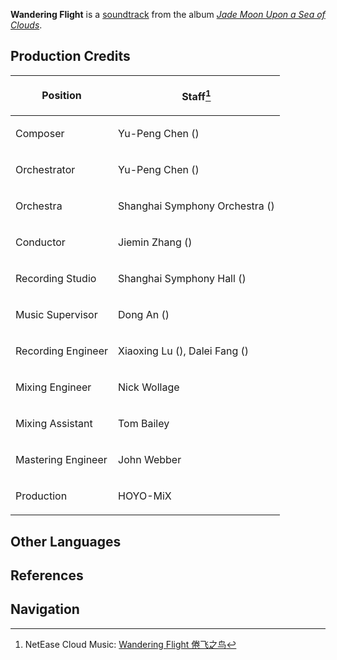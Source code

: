 {{Soundtrack Infobox
|title          =
|image          = Jade Moon Upon a Sea of Clouds.jpg
|album          = Jade Moon Upon a Sea of Clouds
|disc           = 2
|number         = 36
|featured       =
|featured2      =
|featured3      =
|featured_disc  =
|featured_disc2 =
|featured_disc3 =
|youtube_id     = c0jZ7sPyouE
|youtube_time   = 260
|spotify_id     = 6v4biNJNbzsZ1s4Znlshhi
|played_in      = Jueyun Karst; Floating Abode
|during         = [[Jueyun Karst]], [[Floating Abode]]
|domain         =
|previous       = The Fading Stories (Qingce Night)
|next           = Faint Tracks
}}
'''Wandering Flight''' is a [[soundtrack]] from the album ''[[Jade Moon Upon a Sea of Clouds]]''.

==Production Credits==
{| class="wikitable" style="text-align:left; height:0.5em"
! Position
! Staff<ref>NetEase Cloud Music: [https://music.163.com/#/song?id=1492275974 Wandering Flight 倦飞之鸟]</ref>
|-
! Composer
| Yu-Peng Chen ({{Lang|zh=陈致逸|mini=1}})
|-
! Orchestrator
| Yu-Peng Chen ({{Lang|zh=陈致逸|mini=1}})
|-
! Orchestra
| Shanghai Symphony Orchestra ({{Lang|zh=上海交响乐团|mini=1}})
|-
! Conductor
| Jiemin Zhang ({{Lang|zh=张洁敏|mini=1}})
|-
! Recording Studio
| Shanghai Symphony Hall ({{Lang|zh=上海交响乐团音乐厅|mini=1}})
|-
! Music Supervisor
| Dong An ({{Lang|zh=安栋|mini=1}})
|-
! Recording Engineer
| Xiaoxing Lu ({{Lang|zh=陆晓幸|mini=1}}), Dalei Fang ({{Lang|zh=房大磊|mini=1}})
|-
! Mixing Engineer
| Nick Wollage
|-
! Mixing Assistant
| Tom Bailey
|-
! Mastering Engineer
| John Webber
|-
! Production
| HOYO-MiX
|}

==Other Languages==
{{Other Languages
|default_hidden = 1
|en      = Wandering Flight
|zhs     = 倦飞之鸟
|zhs_rm  = Juànfēi zhī Niǎo
|zht     = 倦飛之鳥
|zht_rm  = Juànfēi zhī Niǎo
|ja      = さまよう羽ばたき
|ja_rm   = Samayou Habataki
}}

==References==
{{Reflist}}

==Navigation==
{{Soundtrack Navbox|Jade Moon Upon a Sea of Clouds}}